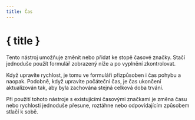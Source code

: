 ```yaml
---
title: Čas
---
```


<script>
</script>

# <CalendarClock size="24" class="inline-block" style="margin-bottom: 5px" /> { title }

Tento nástroj umožňuje změnit nebo přidat ke stopě časové značky.
Stačí jednoduše použít formulář zobrazený níže a po vyplnění zkontrolovat.

<div class="flex flex-row justify-center">
    <Time class="text-foreground p-3 border rounded-md shadow-lg" />
</div>

Když upravíte rychlost, je tomu ve formuláři přizpůsoben i čas pohybu a naopak.
Podobně, když upravíte počáteční čas, je čas ukončení aktualizován tak, aby byla zachována stejná celková doba trvání.

<DocsNote>

Při použití tohoto nástroje s existujícími časovými značkami je změna času nebo rychlosti jednoduše přesune, roztáhne nebo odpovídajícím způsobem stlačí k sobě.

</DocsNote>

